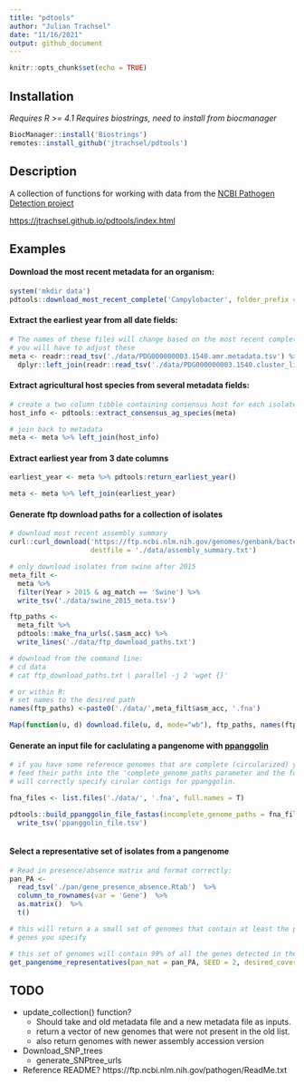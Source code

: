 ```yaml
---
title: "pdtools"
author: "Julian Trachsel"
date: "11/16/2021"
output: github_document
---
```


```r
knitr::opts_chunk$set(echo = TRUE)
```

## Installation

*Requires R >= 4.1* 
*Requires biostrings, need to install from biocmanager*
```r
BiocManager::install('Biostrings')
remotes::install_github('jtrachsel/pdtools')
```

## Description  

A collection of functions for working with data from the
[NCBI Pathogen Detection project](https://www.ncbi.nlm.nih.gov/pathogens/)  

[https://jtrachsel.github.io/pdtools/index.html](https://jtrachsel.github.io/pdtools/index.html)

## Examples  

#### Download the most recent metadata for an organism:  
```r
system('mkdir data')
pdtools::download_most_recent_complete('Campylobacter', folder_prefix = './data/')
```

#### Extract the earliest year from all date fields:  
```r
# The names of these files will change based on the most recent complete data
# you will have to adjust these
meta <- readr::read_tsv('./data/PDG000000003.1540.amr.metadata.tsv') %>% 
  dplyr::left_join(readr::read_tsv('./data/PDG000000003.1540.cluster_list.tsv'))
```

#### Extract agricultural host species from several metadata fields:  
```r
# create a two column tibble containing consensus host for each isolate
host_info <- pdtools::extract_consensus_ag_species(meta)

# join back to metadata
meta <- meta %>% left_join(host_info)
```

#### Extract earliest year from 3 date columns  
```r

earliest_year <- meta %>% pdtools:return_earliest_year()

meta <- meta %>% left_join(earliest_year)
```


#### Generate ftp download paths for a collection of isolates
```r
# download most recent assembly summary
curl::curl_download('https://ftp.ncbi.nlm.nih.gov/genomes/genbank/bacteria/assembly_summary.txt',
                    destfile = './data/assembly_summary.txt')

# only download isolates from swine after 2015
meta_filt <-
  meta %>%
  filter(Year > 2015 & ag_match == 'Swine') %>% 
  write_tsv('./data/swine_2015_meta.tsv')

ftp_paths <- 
  meta_filt %>% 
  pdtools::make_fna_urls(.$asm_acc) %>% 
  write_lines('./data/ftp_download_paths.txt')

# download from the command line:
# cd data
# cat ftp_download_paths.txt | parallel -j 2 'wget {}'

# or within R:
# set names to the desired path 
names(ftp_paths) <-paste0('./data/',meta_filt$asm_acc, '.fna')

Map(function(u, d) download.file(u, d, mode="wb"), ftp_paths, names(ftp_paths))


```

#### Generate an input file for caclulating a pangenome with [ppanggolin](https://github.com/labgem/PPanGGOLiN)  

```r
# if you have some reference genomes that are complete (circularized) you can 
# feed their paths into the 'complete_genome_paths parameter and the function
# will correctly specify cirular contigs for ppanggolin.  

fna_files <- list.files('./data/', '.fna', full.names = T)

pdtools::build_ppanggolin_file_fastas(incomplete_genome_paths = fna_files) %>% 
  write_tsv('ppanggolin_file.tsv')



```


#### Select a representative set of isolates from a pangenome  
```r
# Read in presence/absence matrix and format correctly:
pan_PA <-
  read_tsv('./pan/gene_presence_absence.Rtab')  %>% 
  column_to_rownames(var = 'Gene')  %>% 
  as.matrix()  %>% 
  t()

# this will return a a small set of genomes that contain at least the proportion of
# genes you specify

# this set of genomes will contain 99% of all the genes detected in the pangenome
get_pangenome_representatives(pan_mat = pan_PA, SEED = 2, desired_coverage = .99)

```


## TODO  
- update_collection() function?
  - Should take and old metadata file and a new metadata file as inputs.  
  - return a vector of new genomes that were not present in the old list. 
  - also return genomes with newer assembly accession version
- Download_SNP_trees
  - generate_SNPtree_urls
- Reference README? https://ftp.ncbi.nlm.nih.gov/pathogen/ReadMe.txt 


